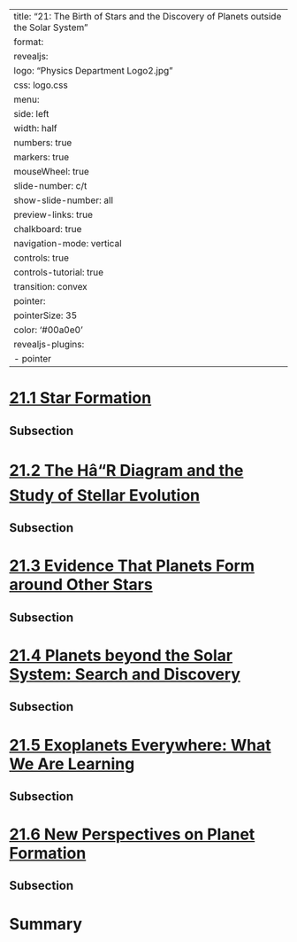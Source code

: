 
---
title: "21: The Birth of Stars and the Discovery of Planets outside the Solar System"
format:
  revealjs:
    logo: "Physics Department Logo2.jpg"
    css: logo.css
    menu:
      side: left
      width: half
      numbers: true
      markers: true
    mouseWheel: true
    slide-number: c/t 
    show-slide-number: all
    preview-links: true
    chalkboard: true
    navigation-mode: vertical
    controls: true
    controls-tutorial: true
    transition: convex
    pointer:
      pointerSize: 35
      color: '#00a0e0'
revealjs-plugins:
  - pointer
---


# [21.1 Star Formation](https://openstax.org/books/astronomy-2e/pages/21-1-star-formation)

## Subsection 

# [21.2 The HâR Diagram and the Study of Stellar Evolution](https://openstax.org/books/astronomy-2e/pages/21-2-the-h-r-diagram-and-the-study-of-stellar-evolution)

## Subsection 

# [21.3 Evidence That Planets Form around Other Stars](https://openstax.org/books/astronomy-2e/pages/21-3-evidence-that-planets-form-around-other-stars)

## Subsection 

# [21.4 Planets beyond the Solar System: Search and Discovery](https://openstax.org/books/astronomy-2e/pages/21-4-planets-beyond-the-solar-system-search-and-discovery)

## Subsection 

# [21.5 Exoplanets Everywhere: What We Are Learning](https://openstax.org/books/astronomy-2e/pages/21-5-exoplanets-everywhere-what-we-are-learning)

## Subsection 

# [21.6 New Perspectives on Planet Formation](https://openstax.org/books/astronomy-2e/pages/21-6-new-perspectives-on-planet-formation)

## Subsection 

# Summary